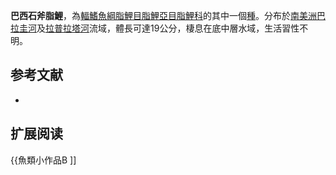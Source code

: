 {{Speciesbox 
| genus = Triportheus
| species = paranensis
| status = NE
| status_system = IUCN3.1
| authority =  [[Günther|Günther]], 1874
| synonyms = *''Chalcinus paranensis''<br /><small>Günther, 1874</small>
}}
'''巴西石斧脂鯉'''，為[[輻鰭魚綱|輻鰭魚綱]][[脂鯉目|脂鯉目]][[脂鯉亞目|脂鯉亞目]][[脂鯉科|脂鯉科]]的其中一個[[種|種]]。分布於[[南美洲|南美洲]][[巴拉圭河|巴拉圭河]]及[[拉普拉塔河|拉普拉塔河]]流域，體長可達19公分，棲息在底中層水域，生活習性不明。

==参考文献==
{{refbegin}}
*{{FishBase_species|genus=Triportheus|species=paranensis |year=2014|month=1}}
{{refend}}

== 扩展阅读 ==
{{refbegin}}
{{wikispecies-inline|Triportheus paranensis|巴西石斧脂鯉}}
{{refend}}
{{魚類小作品B ]]